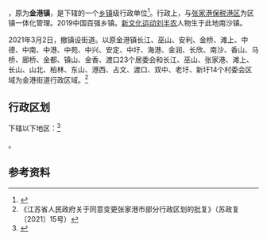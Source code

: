 {{中国乡级行政区|32/05/82/102/000
| 政府驻地 = 长江中路164号
| 电话区号 = 512
}}

'''{{PAGENAMEBASE}}'''，原为'''金港镇'''，是{{PRC admin/fullname|32/05/82/102/000|3}}下辖的一个[[乡镇|乡镇]]级行政单位<ref>{{PRC admin/ref sgc|{{PRC admin/parent|32/05/82/102/000}}}}</ref>。行政上，与[[张家港保税港区|张家港保税港区]]为区镇一体化管理。2019中国百强乡镇。[[新文化运动|新文化运动]][[刘半农|刘半农]]人物生于此地南沙镇。

2021年3月2日，撤镇设街道。以原金港镇长江、巫山、安利、金桥、滩上、中德、中南、中港、中苑、中兴、安定、中圩、海港、金润、长欣、南沙、香山、马桥、廊桥、金都、镇山、金香、渡口23个居委会和长江、巫山、张家港、滩上、长山、山北、柏林、东山、港西、占文、渡口、双中、老圩、新圩14个村委会区域为金港街道行政区域。<ref>《江苏省人民政府关于同意变更张家港市部分行政区划的批复》（苏政复〔2021〕15号）</ref>

== 行政区划 ==

{{PAGENAMEBASE}}下辖以下地区：<ref>{{PRC admin/ref sgc|32/05/82/102/000}}</ref>

{{PRC admin/children|32/05/82/102/000}}。

== 参考资料 ==
{{reflist}}

{{PRC admin/navcat|32/05/82/102/000}}